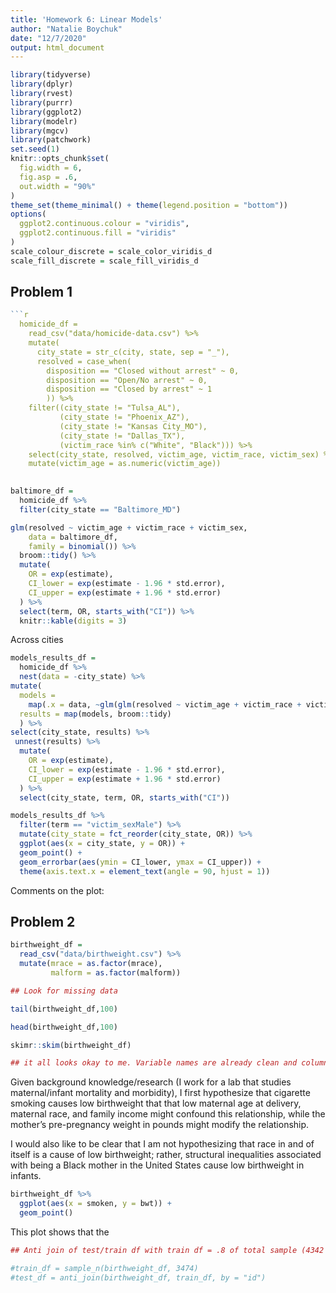 ```yaml
---
title: 'Homework 6: Linear Models'
author: "Natalie Boychuk"
date: "12/7/2020"
output: html_document
---
```



```r
library(tidyverse)
library(dplyr)
library(rvest)
library(purrr)
library(ggplot2)
library(modelr)
library(mgcv)
library(patchwork)
set.seed(1)
knitr::opts_chunk$set(
  fig.width = 6,
  fig.asp = .6,
  out.width = "90%"
)
theme_set(theme_minimal() + theme(legend.position = "bottom"))
options(
  ggplot2.continuous.colour = "viridis",
  ggplot2.continuous.fill = "viridis"
)
scale_colour_discrete = scale_color_viridis_d
scale_fill_discrete = scale_fill_viridis_d
```


## Problem 1 

```r
```r
  homicide_df = 
    read_csv("data/homicide-data.csv") %>% 
    mutate(
      city_state = str_c(city, state, sep = "_"),
      resolved = case_when(
        disposition == "Closed without arrest" ~ 0,
        disposition == "Open/No arrest" ~ 0,
        disposition == "Closed by arrest" ~ 1
        )) %>% 
    filter((city_state != "Tulsa_AL"),
           (city_state != "Phoenix_AZ"),
           (city_state != "Kansas City_MO"),
           (city_state != "Dallas_TX"),
           (victim_race %in% c("White", "Black"))) %>% 
    select(city_state, resolved, victim_age, victim_race, victim_sex) %>% 
    mutate(victim_age = as.numeric(victim_age)) 
  
```

```r
baltimore_df = 
  homicide_df %>% 
  filter(city_state == "Baltimore_MD")

glm(resolved ~ victim_age + victim_race + victim_sex,
    data = baltimore_df, 
    family = binomial()) %>% 
  broom::tidy() %>% 
  mutate(
    OR = exp(estimate),
    CI_lower = exp(estimate - 1.96 * std.error),
    CI_upper = exp(estimate + 1.96 * std.error)
  ) %>% 
  select(term, OR, starts_with("CI")) %>%  
  knitr::kable(digits = 3)

```

Across cities 
```r
models_results_df = 
  homicide_df %>% 
  nest(data = -city_state) %>% 
mutate(
  models = 
    map(.x = data, ~glm(glm(resolved ~ victim_age + victim_race + victim_sex, data = .x, family = binomial()))),
  results = map(models, broom::tidy) 
  ) %>% 
select(city_state, results) %>% 
 unnest(results) %>% 
  mutate(
    OR = exp(estimate),
    CI_lower = exp(estimate - 1.96 * std.error),
    CI_upper = exp(estimate + 1.96 * std.error)
  ) %>% 
  select(city_state, term, OR, starts_with("CI"))

```

```r
models_results_df %>% 
  filter(term == "victim_sexMale") %>% 
  mutate(city_state = fct_reorder(city_state, OR)) %>% 
  ggplot(aes(x = city_state, y = OR)) + 
  geom_point() + 
  geom_errorbar(aes(ymin = CI_lower, ymax = CI_upper)) + 
  theme(axis.text.x = element_text(angle = 90, hjust = 1))

```

Comments on the plot: 


## Problem 2 

```r
birthweight_df = 
  read_csv("data/birthweight.csv") %>% 
  mutate(mrace = as.factor(mrace),
         malform = as.factor(malform)) 

## Look for missing data 

tail(birthweight_df,100)

head(birthweight_df,100)

skimr::skim(birthweight_df)

## it all looks okay to me. Variable names are already clean and columns look good 

```

Given background knowledge/research (I work for a lab that studies maternal/infant mortality and morbidity), I first hypothesize that cigarette smoking causes low birthweight that that low maternal age at delivery, maternal race, and family income might confound this relationship, while the mother's pre-pregnancy weight in pounds might modify the relationship.

I would also like to be clear that I am not hypothesizing that race in and of itself is a cause of low birthweight; rather, structural inequalities associated with being a Black mother in the United States cause low birthweight in infants.

```r

birthweight_df %>% 
  ggplot(aes(x = smoken, y = bwt)) + 
  geom_point()
```

This plot shows that the


```r

## Anti join of test/train df with train df = .8 of total sample (4342 *.8)

#train_df = sample_n(birthweight_df, 3474)
#test_df = anti_join(birthweight_df, train_df, by = "id")

```


